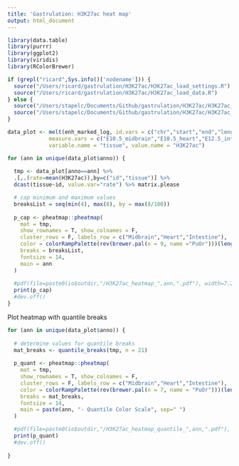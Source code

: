 ```yaml
---
title: 'Gastrulation: H3K27ac heat map'
output: html_document
---
```


```r
library(data.table)
library(purrr)
library(ggplot2)
library(viridis)
library(RColorBrewer)
```

```r
if (grepl("ricard",Sys.info()['nodename'])) {
  source("/Users/ricard/gastrulation/H3K27ac/H3K27ac_load_settings.R")
  source("/Users/ricard/gastrulation/H3K27ac/H3K27ac_load_data.R")  
} else {
  source("/Users/stapelc/Documents/Github/gastrulation/H3K27ac/H3K27ac_load_settings.R")
  source("/Users/stapelc/Documents/Github/gastrulation/H3K27ac/H3K27ac_load_data.R")
}
```

<!-- Prepare data for plotting -->
```r
data_plot <- melt(enh_marked_log, id.vars = c("chr","start","end","length","id","anno"),
             measure.vars = c("E10.5_midbrain","E10.5_heart","E12.5_intestine"), 
             variable.name = "tissue", value.name = "H3K27ac")
```

<!-- Plot heatmaps enhancer signal across tissues -->
```r
for (ann in unique(data_plot$anno)) {
  
  tmp <- data_plot[anno==ann] %>%
  .[,.(rate=mean(H3K27ac)),by=c("id","tissue")] %>%
  dcast(tissue~id, value.var="rate") %>% matrix.please

  # cap minimum and maximum values
  breaksList = seq(min(4), max(8), by = max(8/100))
  
  p_cap <- pheatmap::pheatmap(
    mat = tmp, 
    show_rownames = T, show_colnames = F, 
    cluster_rows = F, labels_row = c("Midbrain","Heart","Intestine"),
    color = colorRampPalette(rev(brewer.pal(n = 9, name ="PuOr")))(length(breaksList)-1),
    breaks = breaksList,
    fontsize = 14,
    main = ann
  )
    
  #pdf(file=paste0(io$outdir,"/H3K27ac_heatmap_",ann,".pdf"), width=7.29, height=4.51, useDingbats=F)
  print(p_cap)
  #dev.off()
}
```

Plot heatmap with quantile breaks
```r
for (ann in unique(data_plot$anno)) {
  
  # determine values for quantile breaks
  mat_breaks <- quantile_breaks(tmp, n = 21)
  
  p_quant <- pheatmap::pheatmap(
    mat = tmp,
    show_rownames = T, show_colnames = F,
    cluster_rows = F, labels_row = c("Midbrain","Heart","Intestine"),
    color = colorRampPalette(rev(brewer.pal(n = 7, name = "PuOr")))(length(mat_breaks)-1),
    breaks = mat_breaks,
    fontsize = 14,
    main = paste(ann, "- Quantile Color Scale", sep=" ")
  )

  #pdf(file=paste0(io$outdir,"/H3K27ac_heatmap_quantile_",ann,".pdf"), width=7.29, height=4.51, useDingbats=F)
  print(p_quant)
  #dev.off()
  
}
  
```


